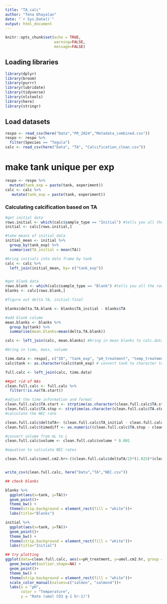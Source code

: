 ```yaml
---
title: "TA_calc"
author: "Tena Dhayalan"
date: "`r Sys.Date()`"
output: html_document
---
```


```r
knitr::opts_chunk$set(echo = TRUE, 
                      warning=FALSE, 
                      message=FALSE)
```

## Loading libraries 
```r
library(dplyr)
library(broom)
library(purrr)
library(lubridate)
library(tidyverse)
library(nlstools)
library(here)
library(stringr)

```

## Load datasets 

```r
respo <- read_csv(here("Data","PR_2024","Metadata_combined.csv"))
respo <- respo %>%
  filter(Species == "Tegula")
calc <- read_csv(here("Data", "TA", "Calcification_clean.csv"))
```

# make tank unique per exp
```r
respo <- respo %>%
  mutate(tank_exp = paste(tank, experiment))
calc <- calc %>%
   mutate(tank_exp = paste(tank, experiment))
```


### Calculating calcification based on TA 

```r
#get initial data
rows.initial <- which(calc$sample_type == "Initial") #tells you all the rows that you have with initial
initial <- calc[rows.initial,]

#take means of initial data
initial_mean <- initial %>%
  group_by(tank_exp) %>%
  summarise(TA_initial = mean(TA))

#bring initials into data frame by tank
calc <- calc %>%
  left_join(initial_mean, by= c("tank_exp"))


#get blank data
rows.blank <- which(calc$sample_type == "Blank") #tells you all the rows that you have with blank
blanks <- calc[rows.blank,]

#figure out delta TA, initial-final

blanks$delta.TA.blank <- blanks$TA_initial - blanks$TA

#add blank column
mean.blanks <- blanks %>% 
  group_by(tank) %>%
  summarise(mean.blanks=mean(delta.TA.blank)) 

calc <- left_join(calc, mean.blanks) #bring in mean blanks to calc.data

#bring in time, mass, volume

time.data <- respo[, c("ID", "tank_exp", "pH_treatment", "temp_treatment", "volume", "wet_weight", "dry_shell_weight", "TA.start", "TA.stop")] 
calc$tank <- as.character(calc$tank_exp) # convert tank to character to join

full.calc <- left_join(calc, time.data)

##get rid of NAs
clean.full.calc <- full.calc %>%
  filter(!is.na(TA.start))

#adjust the time information and format
clean.full.calc$TA.start <- strptime(as.character(clean.full.calc$TA.start), "%H:%M:%S")
clean.full.calc$TA.stop <- strptime(as.character(clean.full.calc$TA.stop), "%H:%M:%S")
#calculate the NEC rate

clean.full.calc$deltaTA<- (clean.full.calc$TA_initial - clean.full.calc$TA) - clean.full.calc$mean.blanks
clean.full.calc$timediff <- as.numeric((clean.full.calc$TA.stop - clean.full.calc$TA.start)) 

#convert volume from mL to L
clean.full.calc$volume <- clean.full.calc$volume * 0.001

#equation to calculate NEC rates 

clean.full.calc$umol.cm2.hr<-((clean.full.calc$deltaTA/2)*(1.025)*(clean.full.calc$volume))/((clean.full.calc$dry_shell_weight)*(clean.full.calc$timediff))


write_csv(clean.full.calc, here("Data","TA","NEC.csv"))

## check blanks

blanks %>%
  ggplot(aes(x=tank, y=TA))+
  geom_point()+
  theme_bw() +
  theme(strip.background = element_rect(fill = "white"))+
  labs(title="Blanks")

initial %>%
  ggplot(aes(x=tank, y=TA))+
  geom_point()+
  theme_bw() +
  theme(strip.background = element_rect(fill = "white"))+
  labs(title="Initial")

## try plotting 
ggplot(data=clean.full.calc, aes(x=pH_treatment, y=umol.cm2.hr, group = interaction(pH_treatment, temp_treatment), color=as.factor(temp_treatment)))+
  geom_boxplot(outlier.shape=NA) +
  geom_point()+
  theme_bw() +
  theme(strip.background = element_rect(fill = "white"))+
  scale_color_manual(values=c("salmon", "salmon4"))+
  labs(x = "pH",
       color = "Temperature",
       y = "Rate (umol CO3 g-1 hr-1)")
```
